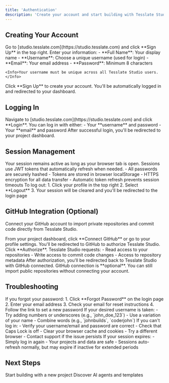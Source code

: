 ```yaml
---
title: 'Authentication'
description: 'Create your account and start building with Tesslate Studio'
---
```


## Creating Your Account

<Steps>
  <Step title="Navigate to Tesslate Studio">
    Go to [studio.tesslate.com](https://studio.tesslate.com) and click **Sign Up** in the top right.
  </Step>

  <Step title="Fill in Your Details">
    Enter your information:
    - **Full Name**: Your display name
    - **Username**: Choose a unique username (used for login)
    - **Email**: Your email address
    - **Password**: Minimum 8 characters

    <Info>Your username must be unique across all Tesslate Studio users.</Info>
  </Step>

  <Step title="Create Account">
    Click **Sign Up** to create your account. You'll be automatically logged in and redirected to your dashboard.
  </Step>
</Steps>

## Logging In

<Steps>
  <Step title="Go to Login Page">
    Navigate to [studio.tesslate.com](https://studio.tesslate.com) and click **Login**.
  </Step>

  <Step title="Enter Credentials">
    You can log in with either:
    - Your **username** and password
    - Your **email** and password
  </Step>

  <Step title="Access Dashboard">
    After successful login, you'll be redirected to your project dashboard.
  </Step>
</Steps>

## Session Management

<AccordionGroup>
  <Accordion icon="clock" title="Session Duration">
    Your session remains active as long as your browser tab is open. Sessions use JWT tokens that automatically refresh when needed.
  </Accordion>

  <Accordion icon="shield-check" title="Security">
    - All passwords are securely hashed
    - Tokens are stored in browser localStorage
    - HTTPS encryption for all data transfer
    - Automatic token refresh prevents session timeouts
  </Accordion>

  <Accordion icon="arrow-right-from-bracket" title="Logging Out">
    To log out:
    1. Click your profile in the top right
    2. Select **Logout**
    3. Your session will be cleared and you'll be redirected to the login page
  </Accordion>
</AccordionGroup>

## GitHub Integration (Optional)

Connect your GitHub account to import private repositories and commit code directly from Tesslate Studio.

<Steps>
  <Step title="Navigate to Dashboard">
    From your project dashboard, click **Connect GitHub** or go to your profile settings.
  </Step>

  <Step title="Authorize GitHub">
    You'll be redirected to GitHub to authorize Tesslate Studio. Click **Authorize**.
  </Step>

  <Step title="Grant Permissions">
    Tesslate Studio requests:
    - Read access to your repositories
    - Write access to commit code changes
    - Access to repository metadata
  </Step>

  <Step title="Return to Dashboard">
    After authorization, you'll be redirected back to Tesslate Studio with GitHub connected.
  </Step>
</Steps>

<Note>
  GitHub connection is **optional**. You can still import public repositories without connecting your account.
</Note>

## Troubleshooting

<AccordionGroup>
  <Accordion icon="circle-exclamation" title="Forgot Password">
    If you forgot your password:
    1. Click **Forgot Password** on the login page
    2. Enter your email address
    3. Check your email for reset instructions
    4. Follow the link to set a new password
  </Accordion>

  <Accordion icon="user-xmark" title="Username Already Taken">
    If your desired username is taken:
    - Try adding numbers or underscores (e.g., `john_doe_123`)
    - Use a variation of your name
    - Combine words (e.g., `johnbuilds`, `coderjohn`)
  </Accordion>

  <Accordion icon="ban" title="Can't Log In">
    If you can't log in:
    - Verify your username/email and password are correct
    - Check that Caps Lock is off
    - Clear your browser cache and cookies
    - Try a different browser
    - Contact support if the issue persists
  </Accordion>

  <Accordion icon="rotate" title="Session Expired">
    If your session expires:
    - Simply log in again
    - Your projects and data are safe
    - Sessions auto-refresh normally, but may expire if inactive for extended periods
  </Accordion>
</AccordionGroup>

## Next Steps

<CardGroup cols={2}>
  <Card
    title="Create Your First Project"
    icon="folder-plus"
    href="/guides/creating-projects"
  >
    Start building with a new project
  </Card>
  <Card
    title="Explore the Marketplace"
    icon="store"
    href="/guides/marketplace"
  >
    Discover AI agents and templates
  </Card>
</CardGroup>
